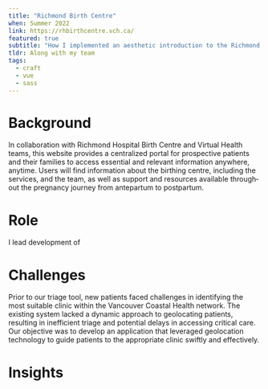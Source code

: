 ```yaml
---
title: "Richmond Birth Centre"
when: Summer 2022
link: https://rhbirthcentre.vch.ca/
featured: true
subtitle: "How I implemented an aesthetic introduction to the Richmond Birth Centre and the birthing journey"
tldr: Along with my team
tags:
  - craft
  - vue
  - sass
---
```


# Background

In col­lab­o­ra­tion with Rich­mond Hos­pi­tal Birth Cen­tre and Vir­tu­al Health teams, this web­site pro­vides a cen­tral­ized por­tal for prospec­tive patients and their fam­i­lies to access essen­tial and rel­e­vant infor­ma­tion any­where, any­time. Users will find infor­ma­tion about the birthing cen­tre, includ­ing the ser­vices, and the team, as well as sup­port and resources avail­able through­out the preg­nan­cy jour­ney from antepar­tum to postpartum.

# Role

I lead development of

# Challenges

Prior to our triage tool, new patients faced challenges in identifying the most suitable clinic within the Vancouver Coastal Health network. The existing system lacked a dynamic approach to geolocating patients, resulting in inefficient triage and potential delays in accessing critical care. Our objective was to develop an application that leveraged geolocation technology to guide patients to the appropriate clinic swiftly and effectively.

# Insights
